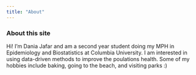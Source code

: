 ```yaml
---
title: "About"
---
```


### About this site

Hi! I'm Dania Jafar and am a second year student doing my MPH in Epidemiology and Biostatistics at Columbia University. I am interested in using data-driven methods to improve the poulations health. Some of my hobbies include baking, going to the beach, and visiting parks :)